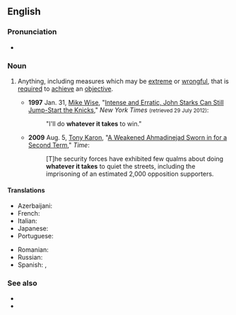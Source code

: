 ==English==

===Pronunciation===
* {{audio|en|En-au-whatever it takes.ogg|Audio (AU)}}

===Noun===
{{en-noun|-}}

# {{lb|en|idiomatic|sometimes|_|euphemistic|_|for improper behavior}} Anything, including measures which may be [[extreme]] or [[wrongful]], that is [[required]] to [[achieve]] an [[objective]].
#* '''1997''' Jan. 31, [[w:Mike Wise (American columnist)|Mike Wise]], "[http://www.nytimes.com/1997/01/31/sports/intense-and-erratic-john-starks-can-still-jump-start-the-knicks.html?pagewanted=all&src=pm Intense and Erratic, John Starks Can Still Jump-Start the Knicks]," ''New York Times'' <small>(retrieved 29 July 2012)</small>:
#*: "I'll do '''whatever it takes''' to win."
#* '''2009''' Aug. 5, [[w:Tony Karon|Tony Karon]], "[http://www.time.com/time/world/article/0,8599,1914609,00.html A Weakened Ahmadinejad Sworn in for a Second Term]," ''Time'':
#*: [T]he security forces have exhibited few qualms about doing '''whatever it takes''' to quiet the streets, including the imprisoning of an estimated 2,000 opposition supporters.

====Translations====
{{trans-top|anything required to achieve an objective}}
* Azerbaijani: {{t|az|nəyin bahasına olursa olsun}}
* French: {{t|fr|tout ce qui est nécessaire}}
* Italian: {{t|it|ad ogni costo}}
* Japanese: {{t|ja|何が何でも|tr=nani ga nan demo}}
* Portuguese: {{t|pt|custe o que custar}}
{{trans-mid}}
* Romanian: {{t|ro|a face orice este necesar}}
* Russian: {{t+|ru|во что́ бы то ни ста́ло}}
* Spanish: {{t|es|todo lo que sea necesario}}, {{t|es|cueste lo que cueste}}
{{trans-bottom}}

===See also===
* {{l|en|play to win}}
* {{l|en|what it takes}}